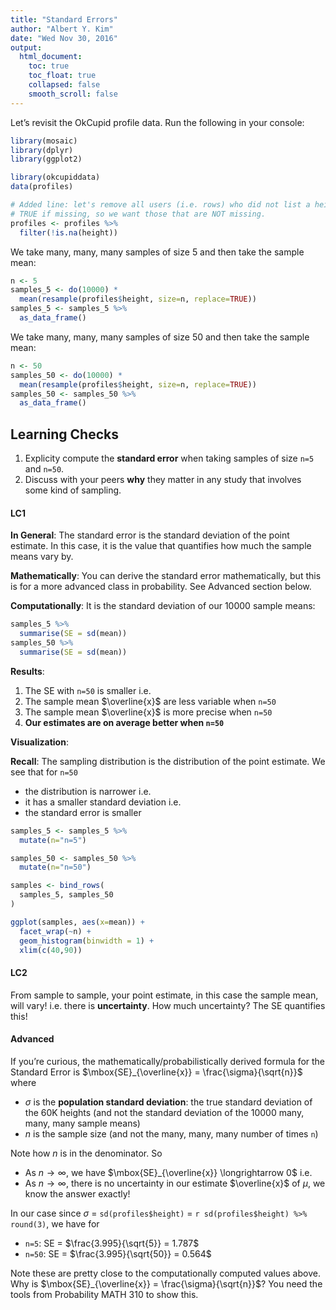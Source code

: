 ```yaml
---
title: "Standard Errors"
author: "Albert Y. Kim"
date: "Wed Nov 30, 2016"
output:
  html_document:
    toc: true
    toc_float: true
    collapsed: false
    smooth_scroll: false
---
```


Let's revisit the OkCupid profile data. Run the following in your console:

```r
library(mosaic)
library(dplyr)
library(ggplot2)

library(okcupiddata)
data(profiles)

# Added line: let's remove all users (i.e. rows) who did not list a height. is.na() returns
# TRUE if missing, so we want those that are NOT missing.
profiles <- profiles %>% 
  filter(!is.na(height))
```

We take many, many, many samples of size 5 and then take the sample mean:

```r
n <- 5
samples_5 <- do(10000) * 
  mean(resample(profiles$height, size=n, replace=TRUE))
samples_5 <- samples_5 %>% 
  as_data_frame() 
```

We take many, many, many samples of size 50 and then take the sample mean:

```r
n <- 50
samples_50 <- do(10000) * 
  mean(resample(profiles$height, size=n, replace=TRUE))
samples_50 <- samples_50 %>% 
  as_data_frame() 
```


## Learning Checks

1. Explicity compute the **standard error** when taking samples of size `n=5` and `n=50`. 
2. Discuss with your peers **why** they matter in any study that involves some kind of sampling.


#### LC1

**In General**: The standard error is the standard deviation of the point estimate. In this case, it is the value that quantifies how much the sample means vary by.

**Mathematically**: You can derive the standard error mathematically, but this is for a more advanced class in probability. See Advanced section below.

**Computationally**: It is the standard deviation of our 10000 sample means:

```r
samples_5 %>% 
  summarise(SE = sd(mean))
samples_50 %>% 
  summarise(SE = sd(mean))
```


**Results**:

1. The SE with `n=50` is smaller i.e.
1. The sample mean $\overline{x}$ are less variable when `n=50`
1. The sample mean $\overline{x}$ is more precise when `n=50`
1. **Our estimates are on average better when `n=50`**

**Visualization**: 

**Recall**: The sampling distribution is the distribution of the point estimate. We see that for `n=50`

* the distribution is narrower i.e. 
* it has a smaller standard deviation i.e.
* the standard error is smaller

```r
samples_5 <- samples_5 %>% 
  mutate(n="n=5")

samples_50 <- samples_50 %>% 
  mutate(n="n=50")

samples <- bind_rows(
  samples_5, samples_50
)

ggplot(samples, aes(x=mean)) +
  facet_wrap(~n) + 
  geom_histogram(binwidth = 1) +
  xlim(c(40,90))
```


#### LC2

From sample to sample, your point estimate, in this case the sample mean, will
vary! i.e. there is **uncertainty**. How much uncertainty? The SE quantifies
this!


#### Advanced

If you're curious, the mathematically/probabilistically derived formula for the Standard Error is $\mbox{SE}_{\overline{x}} = \frac{\sigma}{\sqrt{n}}$ where 

* $\sigma$ is the **population standard deviation**: the true standard deviation of the 60K heights (and not the standard deviation of the 10000 many, many, many sample means)
* $n$ is the sample size (and not the many, many, many number of times `n`)

Note how $n$ is in the denominator. So

* As $n \longrightarrow \infty$, we have $\mbox{SE}_{\overline{x}} \longrightarrow 0$ i.e. 
* As $n \longrightarrow \infty$, there is no uncertainty in our estimate $\overline{x}$ of $\mu$, we know the answer exactly!

In our case since $\sigma$ = `sd(profiles$height)` = `r sd(profiles$height) %>%
round(3)`, we have for

* `n=5`: SE = $\frac{3.995}{\sqrt{5}} = 1.787$
* `n=50`: SE = $\frac{3.995}{\sqrt{50}} = 0.564$

Note these are pretty close to the computationally computed values above. Why is
$\mbox{SE}_{\overline{x}} = \frac{\sigma}{\sqrt{n}}$? You need the tools from
Probability MATH 310 to show this.